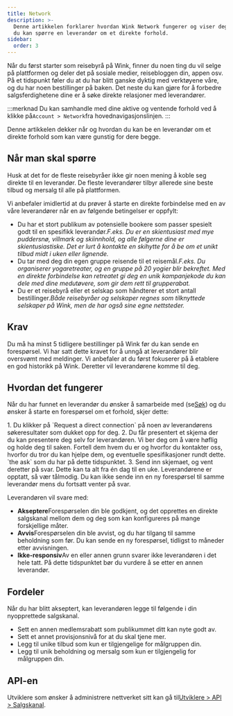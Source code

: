```yaml
---
title: Network
description: >-
  Denne artikkelen forklarer hvordan Wink Network fungerer og viser deg hvordan
  du kan spørre en leverandør om et direkte forhold.
sidebar:
  order: 3
---
```


Når du først starter som reisebyrå på Wink, finner du noen ting du vil selge på plattformen og deler det på sosiale medier, reisebloggen din, appen osv.
På et tidspunkt føler du at du har blitt ganske dyktig med verktøyene våre, og du har noen bestillinger på baken.
Det neste du kan gjøre for å forbedre salgsferdighetene dine er å søke direkte relasjoner med leverandører.

:::merknad
Du kan samhandle med dine aktive og ventende forhold ved å klikke på`Account > Network`fra hovednavigasjonslinjen.
:::

Denne artikkelen dekker når og hvordan du kan be en leverandør om et direkte forhold som kan være gunstig for dere begge.

## Når man skal spørre

Husk at det for de fleste reisebyråer ikke gir noen mening å koble seg direkte til en leverandør. De fleste leverandører tilbyr allerede sine beste tilbud og mersalg til alle på plattformen.

Vi anbefaler imidlertid at du prøver å starte en direkte forbindelse med en av våre leverandører når en av følgende betingelser er oppfylt:

* Du har et stort publikum av potensielle bookere som passer spesielt godt til en spesifikk leverandør.*F.eks. Du er en skientusiast med mye puddersnø, villmark og skiinnhold, og alle følgerne dine er skientusiastiske. Det er lurt å kontakte en skihytte for å be om et unikt tilbud midt i uken eller lignende.*
* Du tar med deg din egen gruppe reisende til et reisemål.*F.eks. Du organiserer yogaretreater, og en gruppe på 20 yogier blir bekreftet. Med en direkte forbindelse kan retreatet gi deg en unik kampanjekode du kan dele med dine medutøvere, som gir dem rett til grupperabat.*
* Du er et reisebyrå eller et selskap som håndterer et stort antall bestillinger.*Både reisebyråer og selskaper regnes som tilknyttede selskaper på Wink, men de har også sine egne nettsteder.*

## Krav

Du må ha minst 5 tidligere bestillinger på Wink før du kan sende en forespørsel.
Vi har satt dette kravet for å unngå at leverandører blir oversvømt med meldinger. Vi anbefaler at du først fokuserer på å etablere en god historikk på Wink. Deretter vil leverandørene komme til deg.

## Hvordan det fungerer

Når du har funnet en leverandør du ønsker å samarbeide med (se[Søk](/studio/search/)) og du ønsker å starte en forespørsel om et forhold, skjer dette:

<Steps>
  1. Du klikker på `Request a direct connection` på noen av leverandørens søkeresultater som dukket opp for deg.
  2. Du får presentert et skjema der du kan presentere deg selv for leverandøren. Vi ber deg om å være høflig og holde deg til saken. Fortell dem hvem du er og hvorfor du kontakter oss, hvorfor du tror du kan hjelpe dem, og eventuelle spesifikasjoner rundt dette. `the ask` som du har på dette tidspunktet.
  3. Send inn skjemaet, og vent deretter på svar. Dette kan ta alt fra én dag til en uke. Leverandørene er opptatt, så vær tålmodig. Du kan ikke sende inn en ny forespørsel til samme leverandør mens du fortsatt venter på svar.
</Steps>


Leverandøren vil svare med:

* **Akseptere**Forespørselen din ble godkjent, og det opprettes en direkte salgskanal mellom dem og deg som kan konfigureres på mange forskjellige måter.
* **Avvis**Forespørselen din ble avvist, og du har tilgang til samme beholdning som før. Du kan sende en ny forespørsel, tidligst to måneder etter avvisningen.
* **Ikke-responsiv**Av en eller annen grunn svarer ikke leverandøren i det hele tatt. På dette tidspunktet bør du vurdere å se etter en annen leverandør.

## Fordeler

Når du har blitt akseptert, kan leverandøren legge til følgende i din nyopprettede salgskanal.

* Sett en annen medlemsrabatt som publikummet ditt kan nyte godt av.
* Sett et annet provisjonsnivå for at du skal tjene mer.
* Legg til unike tilbud som kun er tilgjengelige for målgruppen din.
* Legg til unik beholdning og mersalg som kun er tilgjengelig for målgruppen din.

## API-en

Utviklere som ønsker å administrere nettverket sitt kan gå til[Utviklere > API > Salgskanal](/developers/apis/#sales-channel-api).

